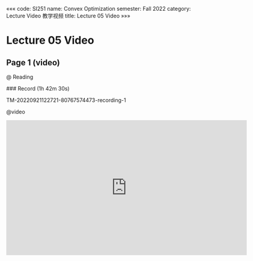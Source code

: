 «««
code: SI251
name: Convex Optimization
semester: Fall 2022
category: Lecture Video 教学视频
title: Lecture 05 Video
»»»

# Lecture 05 Video

## Page 1 (video)

@ Reading

<div class="markdown-body">
### Record (1h 42m 30s)

TM-20220921122721-80767574473-recording-1
</div>

@video

<iframe src="https://sbbrisk.com/e/6ezeur5rcqym.html" frameborder=0 marginwidth=0 marginheight=0 scrolling=no width=640 height=360 allowfullscreen></iframe>
